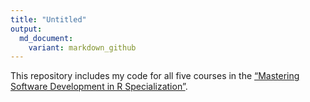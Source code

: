 ```yaml
---
title: "Untitled"
output:
  md_document:
    variant: markdown_github
---
```


This repository includes my code for all five courses in the ["Mastering Software Development in R Specialization"](https://www.coursera.org/specializations/r).
